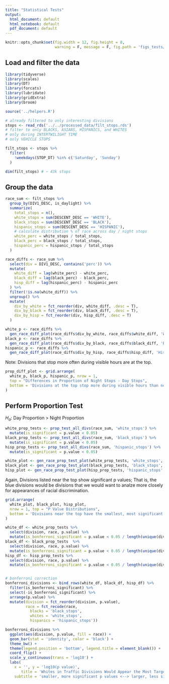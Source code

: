 ```yaml
---
title: "Statistical Tests"
output:
  html_document: default
  html_notebook: default
  pdf_document: default
---
```


```r
knitr::opts_chunk$set(fig.width = 12, fig.height = 8,
                      warning = F, message = F, fig.path = 'figs_tests/')
```

## Load and filter the data

```r
library(tidyverse)
library(scales)
library(DT)
library(forcats)
library(lubridate)
library(gridExtra)
library(broom)

source('../helpers.R')

# already filtered to only interesting divisions
stops <- read_rds('../../processed_data/filt_stops.rds')
# filter to only BLACKS, ASIANS, HISPANICS, and WHITES
# only during INTERTWILIGHT TIME
# only VEHICLE STOPS

filt_stops <- stops %>%
  filter(
    !weekdays(STOP_DT) %in% c('Saturday', 'Sunday')
  )

dim(filt_stops) # ~ 43k stops
```

## Group the data 
```r
race_sum <- filt_stops %>%
  group_by(DIV1_DESC, is_daylight) %>%
  summarize(
    total_stops = n(),
    white_stops = sum(DESCENT_DESC == 'WHITE'),
    black_stops = sum(DESCENT_DESC == 'BLACK'),
    hispanic_stops = sum(DESCENT_DESC == 'HISPANIC'),
    # calculate distribution % of race across day / night stops
    white_perc = white_stops / total_stops,
    black_perc = black_stops / total_stops,
    hispanic_perc = hispanic_stops / total_stops
  )

race_diffs <- race_sum %>%
  select(div = DIV1_DESC, contains('perc')) %>%
  mutate(
    white_diff = lag(white_perc) - white_perc,
    black_diff = lag(black_perc) - black_perc,
    hisp_diff = lag(hispanic_perc) - hispanic_perc
  ) %>%
  filter(!is.na(white_diff)) %>%
  ungroup() %>%
  mutate(
    div_by_white = fct_reorder(div, white_diff, .desc = T),
    div_by_black = fct_reorder(div, black_diff, .desc = T),
    div_by_hisp = fct_reorder(div, hisp_diff, .desc = T)
  )

white_p <- race_diffs %>%
  gen_race_diff_plot(race_diffs$div_by_white, race_diffs$white_diff, 'Whites')
black_p <- race_diffs %>%
  gen_race_diff_plot(race_diffs$div_by_black, race_diffs$black_diff, 'Blacks')
hispanic_p <- race_diffs %>%
  gen_race_diff_plot(race_diffs$div_by_hisp, race_diffs$hisp_diff, 'Hispanics')
```


Note: Divisions that stop more often during visible hours are at the top.
```r
prop_diff_plot <- grid.arrange(
  white_p, black_p, hispanic_p, nrow = 1,
  top = "Differences in Proportion of Night Stops - Day Stops", 
  bottom = 'Divisions at the top stop more during visible hours than non-visible'
)
```

## Perform Proportion Test
$H_a$: Day Proportion > Night Proportion

```r
white_prop_tests <- prop_test_all_divs(race_sum, 'white_stops') %>%
  mutate(is_significant = p.value < 0.05)
black_prop_tests <- prop_test_all_divs(race_sum, 'black_stops') %>%
  mutate(is_significant = p.value < 0.05)
hisp_prop_tests <- prop_test_all_divs(race_sum, 'hispanic_stops') %>%
  mutate(is_significant = p.value < 0.05)

white_plot <- gen_race_prop_test_plot(white_prop_tests, 'white_stops', 'White')
black_plot <- gen_race_prop_test_plot(black_prop_tests, 'black_stops', 'Blacks')
hisp_plot <- gen_race_prop_test_plot(hisp_prop_tests, 'hispanic_stops', 'Hispanics')
```


Again, Divisions listed near the top show significant p values; That is, the blue divisions would be divisions that we would want to analze more closely for appearances of racial discrimination.
```r
grid.arrange(
  white_plot, black_plot, hisp_plot,
  nrow = 1, top = "P Value Distributions",
  bottom = 'Divisions near the top have the smallest, most significant p values'
)
```

```r
white_df <- white_prop_tests %>%
  select(division, race, p.value) %>%
  mutate(is_bonferroni_significant = p.value < 0.05 / length(unique(division)))
black_df <- black_prop_tests  %>%
  select(division, race, p.value) %>%
  mutate(is_bonferroni_significant = p.value < 0.05 / length(unique(division)))
hisp_df <- hisp_prop_tests %>%
  select(division, race, p.value) %>%
  mutate(is_bonferroni_significant = p.value < 0.05 / length(unique(division)))


# bonferroni correction
bonferroni_divisions <- bind_rows(white_df, black_df, hisp_df) %>%
  filter(is_bonferroni_significant) %>%
  select(-is_bonferroni_significant) %>%
  arrange(p.value) %>%
  mutate(division = fct_reorder(division, p.value),
         race = fct_recode(race,
           blacks = 'black_stops',
           whites = 'white_stops',
           hispanics = 'hispanic_stops'))

bonferroni_divisions %>%
  ggplot(aes(division, p.value, fill = race)) + 
  geom_bar(stat = 'identity', color = 'black') + 
  theme_bw() + 
  theme(legend.position = 'bottom', legend.title = element_blank()) +
  coord_flip() + 
  scale_y_continuous(trans = 'log10') + 
  labs(
    x = '', y = 'log10(p value)', 
       title = 'Whites in Traffic Divisions Would Appear the Most Targeted', 
    subtitle = 'smaller, more significant p values <--> larger, less significant p values')
```


